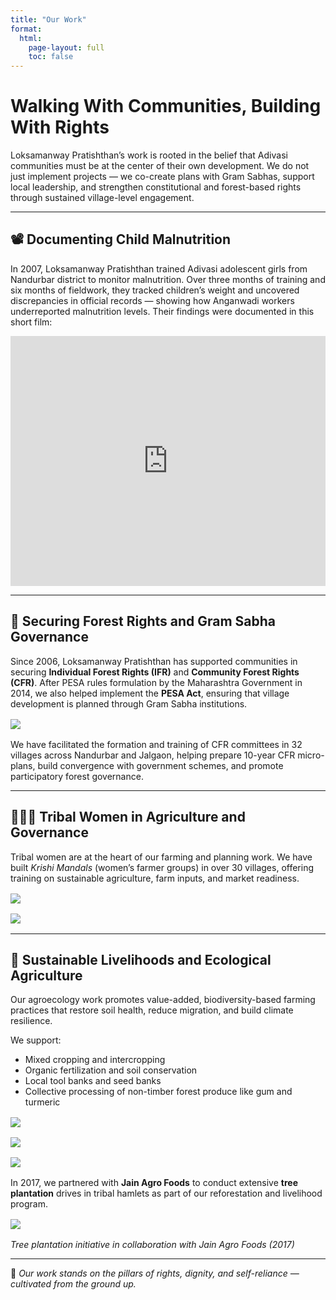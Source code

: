 ---
title: "Our Work"
format:
  html:
    page-layout: full
    toc: false
---

# Walking With Communities, Building With Rights

Loksamanway Pratishthan’s work is rooted in the belief that Adivasi communities must be at the center of their own development. We do not just implement projects — we co-create plans with Gram Sabhas, support local leadership, and strengthen constitutional and forest-based rights through sustained village-level engagement.

---

## 📽 Documenting Child Malnutrition 

In 2007, Loksamanway Pratishthan trained Adivasi adolescent girls from Nandurbar district to monitor malnutrition. Over three months of training and six months of fieldwork, they tracked children's weight and uncovered discrepancies in official records — showing how Anganwadi workers underreported malnutrition levels. Their findings were documented in this short film:

<iframe width="100%" height="400" src="https://www.youtube.com/embed/HWm46HVWKMg" title="Malnutrition Monitoring (2005)" frameborder="0" allowfullscreen></iframe>

---

## 🌳 Securing Forest Rights and Gram Sabha Governance

Since 2006, Loksamanway Pratishthan has supported communities in securing **Individual Forest Rights (IFR)** and **Community Forest Rights (CFR)**. After PESA rules formulation by the Maharashtra Government in 2014, we also helped implement the **PESA Act**, ensuring that village development is planned through Gram Sabha institutions.

<img src="cfr%20gp%20meeting.jpg" style="max-width: 100%; height: auto; display: block; margin: 1rem auto;" />

We have facilitated the formation and training of CFR committees in 32 villages across Nandurbar and Jalgaon, helping prepare 10-year CFR micro-plans, build convergence with government schemes, and promote participatory forest governance.

---

## 👩🏾‍🌾 Tribal Women in Agriculture and Governance

Tribal women are at the heart of our farming and planning work. We have built *Krishi Mandals* (women’s farmer groups) in over 30 villages, offering training on sustainable agriculture, farm inputs, and market readiness.

<img src="women%20agro%20info%20brochure.jpg" style="max-width: 100%; height: auto; display: block; margin: 1rem auto;" />
<img src="women%20farming%201.jpg" style="max-width: 100%; height: auto; display: block; margin: 1rem auto;" />

---

## 🌱 Sustainable Livelihoods and Ecological Agriculture

Our agroecology work promotes value-added, biodiversity-based farming practices that restore soil health, reduce migration, and build climate resilience.

We support:

- Mixed cropping and intercropping  
- Organic fertilization and soil conservation  
- Local tool banks and seed banks  
- Collective processing of non-timber forest produce like gum and turmeric  

<img src="farming%20sustainable.jpg" style="max-width: 100%; height: auto; display: block; margin: 1rem auto;" />
<img src="turmeric%20and%20gum%20farming.jpg" style="max-width: 100%; height: auto; display: block; margin: 1rem auto;" />
<img src="tilling%20farm.jpg" style="max-width: 100%; height: auto; display: block; margin: 1rem auto;" />

In 2017, we partnered with **Jain Agro Foods** to conduct extensive **tree plantation** drives in tribal hamlets as part of our reforestation and livelihood program.

<img src="tree%20plantation.jpg" style="max-width: 100%; height: auto; display: block; margin: 1rem auto;" />

*Tree plantation initiative in collaboration with Jain Agro Foods (2017)*

---

🌾 *Our work stands on the pillars of rights, dignity, and self-reliance — cultivated from the ground up.*
